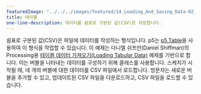 ```yaml
---
featuredImage: "../../../images/featured/14_Loading_And_Saving_Data-02_Table-thumbnail.png"
title: 테이블
one-line-description: 데이터를 쉼표로 구분된 값(CSV)로 저장합니다.
---
```


쉼표로 구분된 값(CSV)은 파일에 데이터를 작성하는 형식입니다.
p5는 <a href="https://p5js.org/reference/#/p5.Table" target="_blank">p5.Table</a>을 사용하여 이 형식을 작업할 수 있습니다. 
이 예제는 다니엘 쉬프만(Daniel Shiffman)의 
Processing용 <a href="https://processing.org/examples/loadsavetable.html" target="_blank">테이블 데이터 가져오기(Loading Tabular Data)</a> 예제를 기반으로 합니다. 
이는 버블을 나타내는 데이터를 구성하기 위해 클래스를 사용합니다. 
스케치가 시작될 때, 네 개의 버블에 대한 데이터를 CSV 파일에서 로드합니다. 
방문자는 새로운 버블을 추가할 수 있고, 업데이트된 CSV 파일을 다운로드하고, CSV 파일을 로드할 수 있습니다.